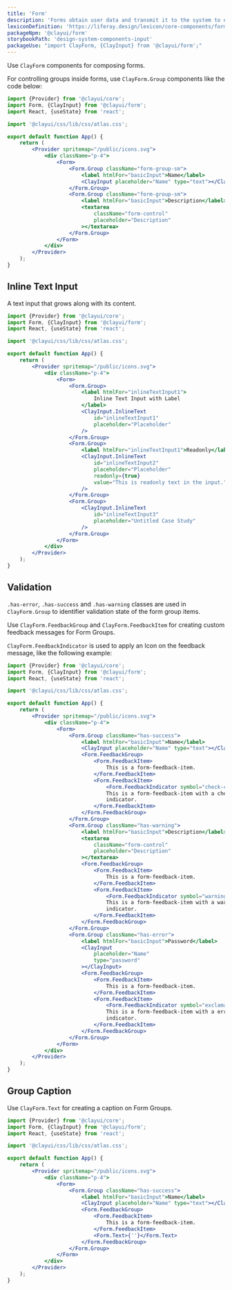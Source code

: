 ```yaml
---
title: 'Form'
description: 'Forms obtain user data and transmit it to the system to either store the data, produce an action, or both.'
lexiconDefinition: 'https://liferay.design/lexicon/core-components/forms/'
packageNpm: '@clayui/form'
storybookPath: 'design-system-components-input'
packageUse: "import ClayForm, {ClayInput} from '@clayui/form';"
---
```


Use `ClayForm` components for composing forms.

For controlling groups inside forms, use `ClayForm.Group` components like the code below:

```jsx preview
import {Provider} from '@clayui/core';
import Form, {ClayInput} from '@clayui/form';
import React, {useState} from 'react';

import '@clayui/css/lib/css/atlas.css';

export default function App() {
	return (
		<Provider spritemap="/public/icons.svg">
			<div className="p-4">
				<Form>
					<Form.Group className="form-group-sm">
						<label htmlFor="basicInput">Name</label>
						<ClayInput placeholder="Name" type="text"></ClayInput>
					</Form.Group>
					<Form.Group className="form-group-sm">
						<label htmlFor="basicInput">Description</label>
						<textarea
							className="form-control"
							placeholder="Description"
						></textarea>
					</Form.Group>
				</Form>
			</div>
		</Provider>
	);
}
```

## Inline Text Input

A text input that grows along with its content.

```jsx preview
import {Provider} from '@clayui/core';
import Form, {ClayInput} from '@clayui/form';
import React, {useState} from 'react';

import '@clayui/css/lib/css/atlas.css';

export default function App() {
	return (
		<Provider spritemap="/public/icons.svg">
			<div className="p-4">
				<Form>
					<Form.Group>
						<label htmlFor="inlineTextInput1">
							Inline Text Input with Label
						</label>
						<ClayInput.InlineText
							id="inlineTextInput1"
							placeholder="Placeholder"
						/>
					</Form.Group>
					<Form.Group>
						<label htmlFor="inlineTextInput1">Readonly</label>
						<ClayInput.InlineText
							id="inlineTextInput2"
							placeholder="Placeholder"
							readonly={true}
							value="This is readonly text in the input."
						/>
					</Form.Group>
					<Form.Group>
						<ClayInput.InlineText
							id="inlineTextInput3"
							placeholder="Untitled Case Study"
						/>
					</Form.Group>
				</Form>
			</div>
		</Provider>
	);
}
```

## Validation

`.has-error`, `.has-success` and `.has-warning` classes are used in `ClayForm.Group` to identifier validation state of the form group items.

Use `ClayForm.FeedbackGroup` and `ClayForm.FeedbackItem` for creating custom feedback messages for Form Groups.

`ClayForm.FeedbackIndicator` is used to apply an Icon on the feedback message, like the following example:

```jsx preview
import {Provider} from '@clayui/core';
import Form, {ClayInput} from '@clayui/form';
import React, {useState} from 'react';

import '@clayui/css/lib/css/atlas.css';

export default function App() {
	return (
		<Provider spritemap="/public/icons.svg">
			<div className="p-4">
				<Form>
					<Form.Group className="has-success">
						<label htmlFor="basicInput">Name</label>
						<ClayInput placeholder="Name" type="text"></ClayInput>
						<Form.FeedbackGroup>
							<Form.FeedbackItem>
								This is a form-feedback-item.
							</Form.FeedbackItem>
							<Form.FeedbackItem>
								<Form.FeedbackIndicator symbol="check-circle-full" />
								This is a form-feedback-item with a check feedback
								indicator.
							</Form.FeedbackItem>
						</Form.FeedbackGroup>
					</Form.Group>
					<Form.Group className="has-warning">
						<label htmlFor="basicInput">Description</label>
						<textarea
							className="form-control"
							placeholder="Description"
						></textarea>
						<Form.FeedbackGroup>
							<Form.FeedbackItem>
								This is a form-feedback-item.
							</Form.FeedbackItem>
							<Form.FeedbackItem>
								<Form.FeedbackIndicator symbol="warning-full" />
								This is a form-feedback-item with a warning feedback
								indicator.
							</Form.FeedbackItem>
						</Form.FeedbackGroup>
					</Form.Group>
					<Form.Group className="has-error">
						<label htmlFor="basicInput">Password</label>
						<ClayInput
							placeholder="Name"
							type="password"
						></ClayInput>
						<Form.FeedbackGroup>
							<Form.FeedbackItem>
								This is a form-feedback-item.
							</Form.FeedbackItem>
							<Form.FeedbackItem>
								<Form.FeedbackIndicator symbol="exclamation-full" />
								This is a form-feedback-item with a error feedback
								indicator.
							</Form.FeedbackItem>
						</Form.FeedbackGroup>
					</Form.Group>
				</Form>
			</div>
		</Provider>
	);
}
```

## Group Caption

Use `ClayForm.Text` for creating a caption on Form Groups.

```jsx preview
import {Provider} from '@clayui/core';
import Form, {ClayInput} from '@clayui/form';
import React, {useState} from 'react';

import '@clayui/css/lib/css/atlas.css';

export default function App() {
	return (
		<Provider spritemap="/public/icons.svg">
			<div className="p-4">
				<Form>
					<Form.Group className="has-success">
						<label htmlFor="basicInput">Name</label>
						<ClayInput placeholder="Name" type="text"></ClayInput>
						<Form.FeedbackGroup>
							<Form.FeedbackItem>
								This is a form-feedback-item.
							</Form.FeedbackItem>
							<Form.Text>{''}</Form.Text>
						</Form.FeedbackGroup>
					</Form.Group>
				</Form>
			</div>
		</Provider>
	);
}
```
